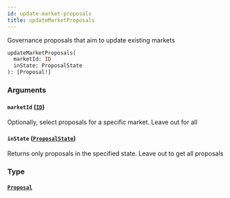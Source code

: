 ```yaml
---
id: update-market-proposals
title: updateMarketProposals
---
```



Governance proposals that aim to update existing markets

```graphql
updateMarketProposals(
  marketId: ID
  inState: ProposalState
): [Proposal!]
```


### Arguments

#### `marketId` ([`ID`](/docs/testnet/graphql/scalars/id))

Optionally, select proposals for a specific market. Leave out for all


#### `inState` ([`ProposalState`](/docs/testnet/graphql/enums/proposal-state))

Returns only proposals in the specified state. Leave out to get all proposals


### Type

#### [`Proposal`](/docs/testnet/graphql/objects/proposal) 






